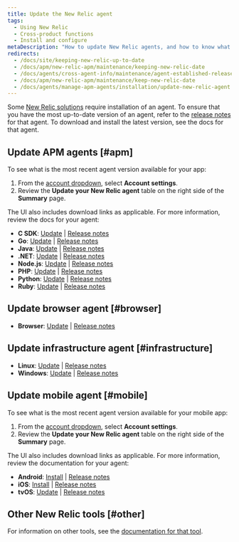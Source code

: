 ```yaml
---
title: Update the New Relic agent
tags:
  - Using New Relic
  - Cross-product functions
  - Install and configure
metaDescription: "How to update New Relic agents, and how to know what version of agent you have."
redirects:
  - /docs/site/keeping-new-relic-up-to-date
  - /docs/apm/new-relic-apm/maintenance/keeping-new-relic-date
  - /docs/agents/cross-agent-info/maintenance/agent-established-releases
  - /docs/apm/new-relic-apm/maintenance/keep-new-relic-date
  - /docs/agents/manage-apm-agents/installation/update-new-relic-agent
---
```


Some [New Relic solutions](https://newrelic.com/integrations "Link opens in a new window.") require installation of an agent. To ensure that you have the most up-to-date version of an agent, refer to the [release notes](/docs/release-notes) for that agent. To download and install the latest version, see the docs for that agent.

## Update APM agents [#apm]

To see what is the most recent agent version available for your app:

1. From the [account dropdown](/docs/using-new-relic/welcome-new-relic/getting-started/glossary#account-dropdown), select **Account settings**.
2. Review the **Update your New Relic agent** table on the right side of the **Summary** page.

The UI also includes download links as applicable. For more information, review the docs for your agent:

* **C SDK**: [Update](/docs/agents/c-sdk/install-configure/update-your-c-sdk-library) \| [Release notes](/docs/release-notes/agent-release-notes/c-sdk-release-notes)
* **Go**: [Update](/docs/agents/go-agent/installation/update-go-agent) \| [Release notes](/docs/release-notes/agent-release-notes/go-release-notes)
* **Java**: [Update](/docs/agents/java-agent/installation/upgrading-java-agent) \| [Release notes](/docs/release-notes/agent-release-notes/java-release-notes)
* **.NET**: [Update](/docs/agents/net-agent/installation-configuration/upgrading-net-agent) \| [Release notes](/docs/release-notes/agent-release-notes/net-release-notes)
* **Node.js**: [Update](/docs/agents/nodejs-agent/installation-configuration/upgrade-nodejs-agent) \| [Release notes](/docs/release-notes/agent-release-notes/nodejs-release-notes)
* **PHP**: [Update](/docs/agents/php-agent/installation/upgrading-php-agent) \| [Release notes](/docs/release-notes/agent-release-notes/php-release-notes)
* **Python**: [Update](/docs/agents/python-agent/installation-configuration/upgrade-python-agent) \| [Release notes](/docs/release-notes/agent-release-notes/python-release-notes)
* **Ruby**: [Update](/docs/agents/ruby-agent/installation/upgrade-ruby-agent-versions) \| [Release notes](/docs/release-notes/agent-release-notes/ruby-release-notes)

## Update browser agent [#browser]

* **Browser**: [Update](/docs/browser/new-relic-browser/installation/upgrade-browser-agent) \| [Release notes](/docs/release-notes/new-relic-browser-release-notes/browser-agent-release-notes)

## Update infrastructure agent [#infrastructure]

* **Linux**: [Update](/docs/infrastructure/new-relic-infrastructure/installation/update-infrastructure-agent#update) \| [Release notes](/docs/release-notes/infrastructure-release-notes/infrastructure-agent-release-notes)
* **Windows**: [Update](/docs/infrastructure/new-relic-infrastructure/installation/update-infrastructure-agent#windows-update) \| [Release notes](/docs/release-notes/infrastructure-release-notes/infrastructure-agent-release-notes)

## Update mobile agent [#mobile]

To see what is the most recent agent version available for your mobile app:

1. From the [account dropdown](/docs/using-new-relic/welcome-new-relic/getting-started/glossary#account-dropdown), select **Account settings**.
2. Review the **Update your New Relic agent** table on the right side of the **Summary** page.

The UI also includes download links as applicable. For more information, review the documentation for your agent:

* **Android**: [Install](/docs/mobile-apps/android-installation-and-configuration) \| [Release notes](/docs/release-notes/mobile-release-notes/android-release-notes)
* **iOS**: [Install](/docs/mobile-apps/ios-installation-and-configuration) \| [Release notes](/docs/release-notes/mobile-release-notes/ios-release-notes)
* **tvOS**: [Update](/docs/mobile-monitoring/new-relic-mobile-ios/tvos/upgrading-new-relic-mobiles-tvos-sdk) \| [Release notes](/docs/release-notes/mobile-release-notes/tvos-release-notes)

## Other New Relic tools [#other]

For information on other tools, see the [documentation for that tool](https://newrelic.com/integrations).
